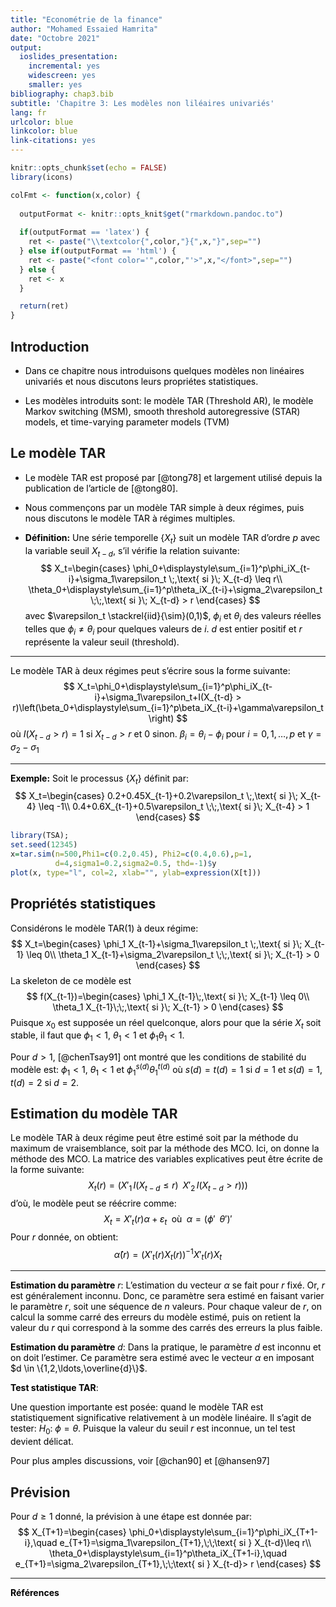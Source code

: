 ```yaml
---
title: "Econométrie de la finance"
author: "Mohamed Essaied Hamrita"
date: "Octobre 2021"
output:
  ioslides_presentation:
    incremental: yes
    widescreen: yes
    smaller: yes
bibliography: chap3.bib
subtitle: 'Chapitre 3: Les modèles non liléaires univariés'
lang: fr
urlcolor: blue
linkcolor: blue
link-citations: yes
---
```

<style type="text/css">
body p {
  color: #000000;
}
slides > slide.title-slide hgroup h1 {
  font-weight: bold;
  font-size: 26pt;
  color: red;
  position: fixed;
  top: 30%;
  left: 50%;
  transform: translate(-50%, -50%);
}
slides > slide {
  overflow-x: auto !important;
  overflow-y: auto !important;
}
</style>


```r
knitr::opts_chunk$set(echo = FALSE)
library(icons)
```
```r
colFmt <- function(x,color) {
  
  outputFormat <- knitr::opts_knit$get("rmarkdown.pandoc.to")
  
  if(outputFormat == 'latex') {
    ret <- paste("\\textcolor{",color,"}{",x,"}",sep="")
  } else if(outputFormat == 'html') {
    ret <- paste("<font color='",color,"'>",x,"</font>",sep="")
  } else {
    ret <- x
  }

  return(ret)
}
```

## Introduction

- Dans ce chapitre nous introduisons quelques modèles non linéaires univariés et nous discutons leurs propriétes statistiques.

- Les modèles introduits sont: le modèle TAR (Threshold AR), le modèle Markov switching (MSM), smooth threshold
autoregressive (STAR) models, et time-varying parameter models (TVM)

## Le modèle TAR

- Le modèle TAR est proposé par [@tong78] et largement utilisé depuis la publication de l'article de [@tong80].

- Nous commençons par un modèle TAR simple à deux régimes, puis nous discutons le modèle TAR à régimes multiples.

- __Définition:__ Une série temporelle $\{X_t\}$ suit un modèle TAR d'ordre $p$ avec la variable seuil $X_{t-d}$, s'il vérifie la relation suivante:
$$
X_t=\begin{cases}
\phi_0+\displaystyle\sum_{i=1}^p\phi_iX_{t-i}+\sigma_1\varepsilon_t \;,\text{ si }\; X_{t-d} \leq r\\
\theta_0+\displaystyle\sum_{i=1}^p\theta_iX_{t-i}+\sigma_2\varepsilon_t \;\;,\text{ si }\; X_{t-d} > r
\end{cases}
$$
avec $\varepsilon_t \stackrel{iid}{\sim}(0,1)$, $\phi_i$ et $\theta_i$ des valeurs réelles telles que $\phi_i \neq \theta_i$ pour quelques valeurs de $i$. $d$ est entier positif et $r$ représente la valeur seuil (threshold).

---

Le modèle TAR à deux régimes peut s'écrire sous la forme suivante:
$$
X_t=\phi_0+\displaystyle\sum_{i=1}^p\phi_iX_{t-i}+\sigma_1\varepsilon_t+I(X_{t-d} > r)\left(\beta_0+\displaystyle\sum_{i=1}^p\beta_iX_{t-i}+\gamma\varepsilon_t \right)
$$
où $I(X_{t-d} > r)=1$ si $X_{t-d} > r$ et $0$ sinon. $\beta_i=\theta_i-\phi_i$ pour $i=0,1,\ldots,p$ et $\gamma=\sigma_2-\sigma_1$

---

__Exemple:__  Soit le processus $\{X_t\}$ définit par: 
$$
X_t=\begin{cases}
0.2+0.45X_{t-1}+0.2\varepsilon_t \;,\text{ si }\; X_{t-4} \leq -1\\
0.4+0.6X_{t-1}+0.5\varepsilon_t \;\;,\text{ si }\; X_{t-4} > 1
\end{cases}
$$
```r
library(TSA); 
set.seed(12345)
x=tar.sim(n=500,Phi1=c(0.2,0.45), Phi2=c(0.4,0.6),p=1,
          d=4,sigma1=0.2,sigma2=0.5, thd=-1)$y
plot(x, type="l", col=2, xlab="", ylab=expression(X[t]))
```


## Propriétés statistiques

Considérons le modèle TAR$(1)$ à deux régime:
$$
X_t=\begin{cases}
\phi_1 X_{t-1}+\sigma_1\varepsilon_t \;,\text{ si }\; X_{t-1} \leq 0\\
\theta_1 X_{t-1}+\sigma_2\varepsilon_t \;\;,\text{ si }\; X_{t-1} > 0
\end{cases}
$$
La skeleton de ce modèle est
$$
f(X_{t-1})=\begin{cases}
\phi_1 X_{t-1}\;,\text{ si }\; X_{t-1} \leq 0\\
\theta_1 X_{t-1}\;\;,\text{ si }\; X_{t-1} > 0
\end{cases}
$$
Puisque $x_0$ est supposée un réel quelconque, alors pour que la série $X_t$ soit stable, il faut que $\phi_1 < 1$, $\theta_1 < 1$ et $\phi_1 \theta_1 <1$.

Pour $d>1$, [@chenTsay91] ont montré que les conditions de stabilité du modèle est: $\phi_1 <1$, $\theta_1 <1$ et $\phi_1^{s(d)}\theta_1^{t(d)}$ où $s(d)=t(d)=1$ si $d=1$ et $s(d)=1$, $t(d)=2$ si $d=2$.

## Estimation du modèle TAR

Le modèle TAR à deux régime peut être estimé soit par la méthode du maximum de vraisemblance, soit par la méthode des MCO. Ici, on donne la méthode des MCO. La matrice des variables explicatives peut être écrite de la forme suivante:
$$
X_t(r)=\left(X'_1 \,I(X_{t-d}\leq r)\;\;X'_2\,I(X_{t-d} > r)) \right)
$$
d'où, le modèle peut se réécrire comme:
$$
X_t=X'_t(r)\alpha+\varepsilon_t\;\text{ où }\; \alpha=(\phi'\;\;\theta')'
$$
Pour $r$ donnée, on obtient:
$$
\widehat{\alpha}(r)=\left(X'_t(r)X_t(r)\right)^{-1}X'_t(r)X_t
$$

---

__Estimation du paramètre__ $r$: L'estimation du vecteur $\alpha$ se fait pour $r$ fixé. Or, $r$ est généralement inconnu. Donc, ce paramètre sera estimé en faisant varier le paramètre $r$, soit une séquence de $n$ valeurs. Pour chaque valeur de $r$, on calcul la somme carré des erreurs du modèle estimé, puis on retient la valeur du $r$ qui correspond à la somme des carrés des erreurs la plus faible.

__Estimation du paramètre__ $d$: Dans la pratique, le paramètre $d$ est inconnu et on doit l'estimer. Ce paramètre sera estimé avec le vecteur $\alpha$ en imposant $d \in \{1,2,\ldots,\overline{d}\}$.

__Test statistique TAR__: 

Une question importante est posée: quand le modèle TAR est statistiquement significative relativement à un modèle linéaire. Il s'agit de tester: $H_0:\; \phi=\theta$. Puisque la valeur du seuil $r$ est inconnue, un tel test devient délicat.

Pour plus amples discussions, voir [@chan90] et [@hansen97]

Prévision
---

Pour $d \geq 1$ donné, la prévision à une étape est donnée par:
$$
X_{T+1}=\begin{cases}
\phi_0+\displaystyle\sum_{i=1}^p\phi_iX_{T+1-i},\quad e_{T+1}=\sigma_1\varepsilon_{T+1},\;\;\text{ si } X_{t-d}\leq r\\
\theta_0+\displaystyle\sum_{i=1}^p\theta_iX_{T+1-i},\quad e_{T+1}=\sigma_2\varepsilon_{T+1},\;\;\text{ si } X_{t-d}> r
\end{cases}
$$





---

__Références__